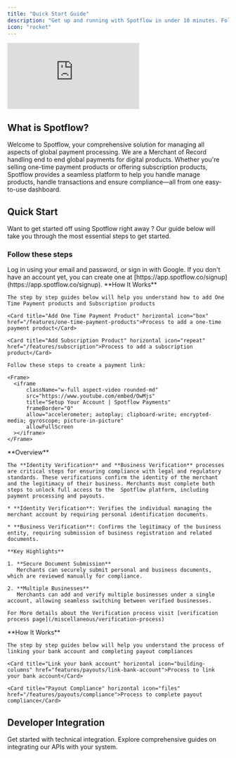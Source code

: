```yaml
---
title: "Quick Start Guide"
description: "Get up and running with Spotflow in under 10 minutes. Follow our step-by-step guide to set up your account and start processing payments."
icon: "rocket"
---
```

<Frame>
  <iframe 
      className="w-full aspect-video rounded-md" 
      src="https://www.youtube.com/embed/zE6jtNeW"
      title="Setup Your Account | Spotflow"
      frameBorder="0"
      allow="accelerometer; autoplay; clipboard-write; encrypted-media; gyroscope; picture-in-picture"
      allowFullScreen
  ></iframe>
</Frame>

## What is Spotflow?

Welcome to Spotflow, your comprehensive solution for managing all aspects of global payment processing. We are a Merchant of Record handling end to end global payments for digital products. Whether you're selling one-time payment products or offering subscription products, Spotflow provides a seamless platform to help you handle manage products, handle transactions and ensure compliance—all from one easy-to-use dashboard.

## Quick Start

Want to get started off using Spotflow right away ? Our guide below will take you through the most essential steps to get started.

### Follow these steps

<AccordionGroup>
  <Accordion title="Step 1 : Login to your account">
    Log in using your email and password, or sign in with Google. If you don't have an account yet, you can create one at [https://app.spotflow.co/signup](https://app.spotflow.co/signup).

  </Accordion>

  <Accordion title="Step 2: Add Your First Product">
    **How It Works**

    The step by step guides below will help you understand how to add One Time Payment products and Subscription products

    <Card title="Add One Time Payment Product" horizontal icon="box" href="/features/one-time-payment-products">Process to add a one-time payment product</Card>

    <Card title="Add Subscription Product" horizontal icon="repeat" href="/features/subscription">Process to add a subscription product</Card>

  </Accordion>


  <Accordion title="Step 3: Create a payment link">

    Follow these steps to create a payment link:

    <Frame>
      <iframe 
          className="w-full aspect-video rounded-md" 
          src="https://www.youtube.com/embed/OwMjs"
          title="Setup Your Account | Spotflow Payments"
          frameBorder="0"
          allow="accelerometer; autoplay; clipboard-write; encrypted-media; gyroscope; picture-in-picture"
          allowFullScreen
      ></iframe>
    </Frame>
  </Accordion>

  <Accordion title="Step 4 : Identity Verification and Business Verification">
    **Overview**

    The **Identity Verification** and **Business Verification** processes are critical steps for ensuring compliance with legal and regulatory standards. These verifications confirm the identity of the merchant and the legitimacy of their business. Merchants must complete both steps to unlock full access to the  Spotflow platform, including payment processing and payouts.

    * **Identity Verification**: Verifies the individual managing the merchant account by requiring personal identification documents.

    * **Business Verification**: Confirms the legitimacy of the business entity, requiring submission of business registration and related documents.

    **Key Highlights**

    1. **Secure Document Submission**
       Merchants can securely submit personal and business documents, which are reviewed manually for compliance.

    2. **Multiple Businesses**
       Merchants can add and verify multiple businesses under a single account, allowing seamless switching between verified businesses.

    For More details about the Verification process visit [verification process page](/miscellaneous/verification-process)
  </Accordion>

  <Accordion title="Step 5: Payout Setup">
    **How It Works**

    The step by step guides below will help you understand the process of linking your bank account and completing payout compliances

    <Card title="Link your bank account" horizontal icon="building-columns" href="features/payouts/link-bank-account">Process to link your bank account</Card>

    <Card title="Payout Compliance" horizontal icon="files" href="/features/payouts/compliance">Process to complete payout compliance</Card>
  </Accordion>
</AccordionGroup>

## Developer Integration

<Card title="Developer Integration" icon="code" href="/developer-resources/introduction">
  Get started with technical integration. Explore comprehensive guides on integrating our APIs with your system.
</Card>